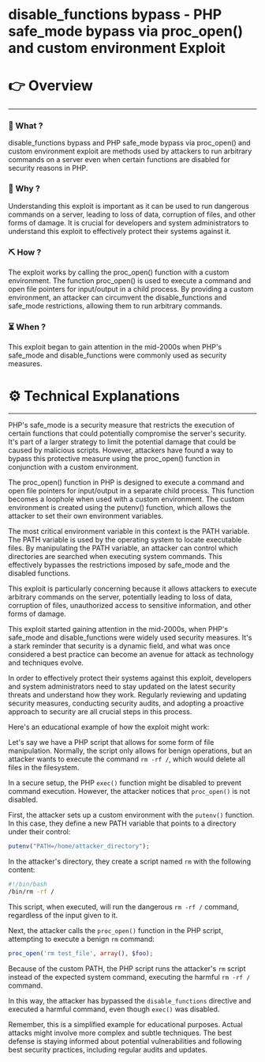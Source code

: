# disable_functions bypass - PHP safe_mode bypass via proc_open() and custom environment Exploit


# 👉 Overview

---

### 👀 What ?

disable_functions bypass and PHP safe_mode bypass via proc_open() and custom environment exploit are methods used by attackers to run arbitrary commands on a server even when certain functions are disabled for security reasons in PHP.


### 🧐 Why ?

Understanding this exploit is important as it can be used to run dangerous commands on a server, leading to loss of data, corruption of files, and other forms of damage. It is crucial for developers and system administrators to understand this exploit to effectively protect their systems against it.


### ⛏️ How ?

The exploit works by calling the proc_open() function with a custom environment. The function proc_open() is used to execute a command and open file pointers for input/output in a child process. By providing a custom environment, an attacker can circumvent the disable_functions and safe_mode restrictions, allowing them to run arbitrary commands.


### ⏳ When ?

This exploit began to gain attention in the mid-2000s when PHP's safe_mode and disable_functions were commonly used as security measures.


# ⚙️ Technical Explanations

---

PHP's safe_mode is a security measure that restricts the execution of certain functions that could potentially compromise the server's security. It's part of a larger strategy to limit the potential damage that could be caused by malicious scripts. However, attackers have found a way to bypass this protective measure using the proc_open() function in conjunction with a custom environment.

The proc_open() function in PHP is designed to execute a command and open file pointers for input/output in a separate child process. This function becomes a loophole when used with a custom environment. The custom environment is created using the putenv() function, which allows the attacker to set their own environment variables.

The most critical environment variable in this context is the PATH variable. The PATH variable is used by the operating system to locate executable files. By manipulating the PATH variable, an attacker can control which directories are searched when executing system commands. This effectively bypasses the restrictions imposed by safe_mode and the disabled functions.

This exploit is particularly concerning because it allows attackers to execute arbitrary commands on the server, potentially leading to loss of data, corruption of files, unauthorized access to sensitive information, and other forms of damage.

This exploit started gaining attention in the mid-2000s, when PHP's safe_mode and disable_functions were widely used security measures. It's a stark reminder that security is a dynamic field, and what was once considered a best practice can become an avenue for attack as technology and techniques evolve.

In order to effectively protect their systems against this exploit, developers and system administrators need to stay updated on the latest security threats and understand how they work. Regularly reviewing and updating security measures, conducting security audits, and adopting a proactive approach to security are all crucial steps in this process.

Here's an educational example of how the exploit might work:

Let's say we have a PHP script that allows for some form of file manipulation. Normally, the script only allows for benign operations, but an attacker wants to execute the command `rm -rf /`, which would delete all files in the filesystem.

In a secure setup, the PHP `exec()` function might be disabled to prevent command execution. However, the attacker notices that `proc_open()` is not disabled.

First, the attacker sets up a custom environment with the `putenv()` function. In this case, they define a new PATH variable that points to a directory under their control:

```php
putenv("PATH=/home/attacker_directory");

```

In the attacker's directory, they create a script named `rm` with the following content:

```bash
#!/bin/bash
/bin/rm -rf /

```

This script, when executed, will run the dangerous `rm -rf /` command, regardless of the input given to it.

Next, the attacker calls the `proc_open()` function in the PHP script, attempting to execute a benign `rm` command:

```php
proc_open('rm test_file', array(), $foo);

```

Because of the custom PATH, the PHP script runs the attacker's `rm` script instead of the expected system command, executing the harmful `rm -rf /` command.

In this way, the attacker has bypassed the `disable_functions` directive and executed a harmful command, even though `exec()` was disabled.

Remember, this is a simplified example for educational purposes. Actual attacks might involve more complex and subtle techniques. The best defense is staying informed about potential vulnerabilities and following best security practices, including regular audits and updates.
